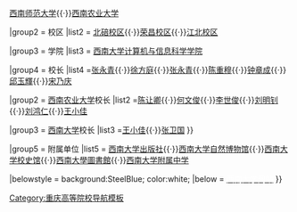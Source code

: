{{Navbox
|name = 西南大学
|title = [[西南大学|<font color="#ffffff">西南大学</font>]]
|image = 
|titlestyle = background: SteelBlue; color: white;
|groupstyle = background: SteelBlue ;color: white;
|above =

|group1 = 历史
|list1 = [[國立女子師範學院]]{{·}}[[西南师范大学]]{{·}}[[西南农业大学]]

|group2 = 校区
|list2 = [[西南大学北碚校区|北碚校区]]{{·}}[[西南大学荣昌校区|荣昌校区]]{{·}}[[西南大学江北校区|江北校区]]

|group3 = 学院
|list3 = [[西南大学计算机与信息科学学院]]

|group4 = 校长
|list4 ={{Navbox subgroup
 |group1 = [[西南师范大学]]校长
|list1 =[[谢立惠]]{{·}}[[张永青]]{{·}}[[徐方庭]]{{·}}[[张永青]]{{·}}[[陈重穆]]{{·}}[[钟章成]]{{·}}[[邱玉輝]]{{·}}[[宋乃庆]]

|group2 = [[西南农业大学]]校长
|list2 =[[陈让卿]]{{·}}[[何文俊]]{{·}}[[李世俊 (学者)|李世俊]]{{·}}[[刘明钊]]{{·}}[[刘鸿仁]]{{·}}[[王小佳]]

|group3 = [[西南大学]]校长
|list3 =[[王小佳]]{{·}}[[张卫国 (1965年6月)|张卫国]]
}}

|group5 = 附属单位
|list5 = [[西南大学出版社]]{{·}}[[西南大学自然博物馆]]{{·}}[[西南大学校史馆]]{{·}}[[西南大學圖書館]]{{·}}[[西南大学附属中学]]

|belowstyle = background:SteelBlue; color:white;
|below = [http://www.swu.edu.cn <font color="#ffffff">西南大学网站</font>]
}}
<noinclude>
[[Category:西南大学| ]]
[[Category:重庆高等院校导航模板]]
</noinclude>